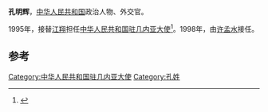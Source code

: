 '''孔明辉'''，[[中华人民共和国|中华人民共和国]]政治人物、外交官。

1995年，接替[[江翔|江翔]]担任[[中国驻几内亚大使列表|中华人民共和国驻几内亚大使]]<ref>{{cite web|author=中华人民共和国外交部|title=中国驻几内亚历任大使|url=http://www.mfa.gov.cn/chn/pds/ziliao/wjrw/2167/2170/t9190.htm|publisher=中华人民共和国外交部|accessdate=2012-03-03}}</ref>。1998年，由[[许孟水|许孟水]]接任。

== 参考 ==
{{reflist}}
{{start box}}
{{s-dip}}
{{succession box|[[江翔|江翔]]|[[许孟水|许孟水]]|[[中国驻几内亚大使列表|中华人民共和国驻几内亚大使]]|1995年5月-1998年2月}}
{{end box}}
{{中国政治人物小作品}}

[[Category:中华人民共和国驻几内亚大使|Category:中华人民共和国驻几内亚大使]]
[[Category:孔姓|Category:孔姓]]